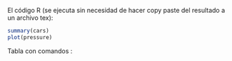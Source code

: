 \chapter{INSERTANDO IMAGENES, TABLAS, CODIGO, ETC}

El código R (se ejecuta sin necesidad de hacer copy paste del resultado a un archivo tex):

```r
summary(cars)
plot(pressure)
```

Tabla con comandos \LaTeX:

\begin{table}[h]
\centering
\begin{tabular}{l*{6}{c}r}
Variable              & Obs 1 & Obs 2 & Obs 3 & Obs 4 & Obs 5\\
\hline
V1 & 6 & 4 & 0 & 2 & 10 \\
V2            & 6 & 3 & 0 & 3 &  8 \\
V3           & 6 & 2 & 1 & 3 &  7 \\
V4     & 6 & 2 & 1 & 3 &  5 \\
\end{tabular}
    \caption{Tabla de ejemplo.}
\end{table}
